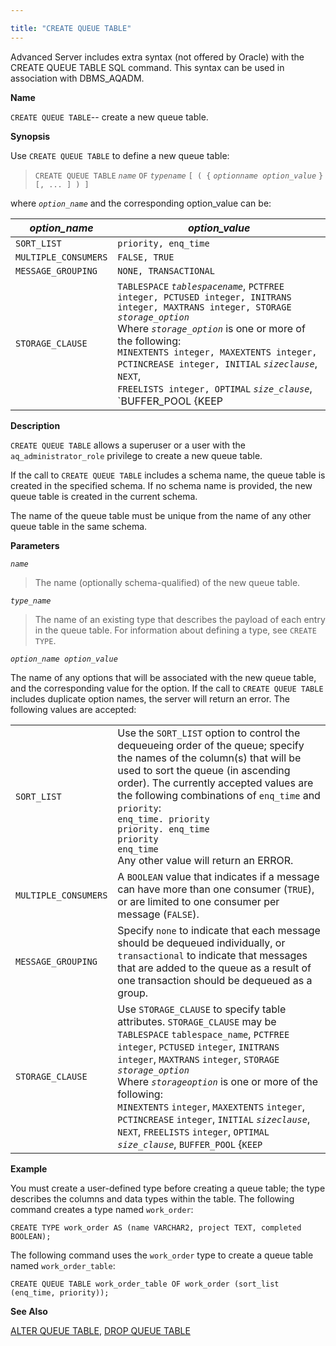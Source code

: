 ---

title: "CREATE QUEUE TABLE"
---

<div id="create_queue_table" class="registered_link"></div>

Advanced Server includes extra syntax (not offered by Oracle) with the CREATE QUEUE TABLE SQL command. This syntax can be used in association with DBMS_AQADM.

**Name**

`CREATE QUEUE TABLE`-- create a new queue table.

**Synopsis**

Use `CREATE QUEUE TABLE` to define a new queue table:

> `CREATE QUEUE TABLE` *`name`* `OF` *`typename`* `[ ( {` *`optionname option_value`* `} [, ... ] ) ]`

where *`option_name`* and the corresponding option_value can be:

| *option_name*        | *option_value*                                               |
| -------------------- | ------------------------------------------------------------ |
| `SORT_LIST`          | `priority, enq_time`                                         |
| `MULTIPLE_CONSUMERS` | `FALSE, TRUE`                                                |
| `MESSAGE_GROUPING`   | `NONE, TRANSACTIONAL`                                        |
| `STORAGE_CLAUSE`     | `TABLESPACE` *`tablespacename`*, `PCTFREE integer, PCTUSED integer, INITRANS integer, MAXTRANS integer, STORAGE` *`storage_option`* <br/>Where *`storage_option`* is one or more of the following:<br/>`MINEXTENTS integer, MAXEXTENTS integer,` <br/> `PCTINCREASE integer, INITIAL` *`sizeclause`*, `NEXT`, <br/> `FREELISTS integer, OPTIMAL` *`size_clause`*, `BUFFER_POOL {KEEP|RECYCLE|DEFAULT}`. <br/><br/> Please note that only the `TABLESPACE` option is enforced; all others are accepted for compatibility and ignored. Use the `TABLESPACE` clause to specify the name of a tablespace in which the table will be created. |

**Description**

`CREATE QUEUE TABLE` allows a superuser or a user with the `aq_administrator_role` privilege to create a new queue table.

If the call to `CREATE QUEUE TABLE` includes a schema name, the queue table is created in the specified schema. If no schema name is provided, the new queue table is created in the current schema.

The name of the queue table must be unique from the name of any other queue table in the same schema.

**Parameters**

*`name`*

> The name (optionally schema-qualified) of the new queue table.

*`type_name`*

> The name of an existing type that describes the payload of each entry in the queue table. For information about defining a type, see `CREATE TYPE`.

*`option_name option_value`*

The name of any options that will be associated with the new queue table, and the corresponding value for the option. If the call to `CREATE QUEUE TABLE` includes duplicate option names, the server will return an error. The following values are accepted:



|                      |                                                              |
| -------------------- | ------------------------------------------------------------ |
| `SORT_LIST`          | Use the `SORT_LIST` option to control the dequeueing order of the queue; specify the names of the column(s) that will be used to sort the queue (in ascending order). The currently accepted values are the following combinations of `enq_time` and `priority`: <br/> `enq_time. priority`<br/>`priority. enq_time`<br/>`priority`<br/>`enq_time`<br/>Any other value will return an ERROR. |
| `MULTIPLE_CONSUMERS` | A `BOOLEAN` value that indicates if a message can have more than one consumer (`TRUE`), or are limited to one consumer per message (`FALSE`). |
| `MESSAGE_GROUPING`   | Specify `none` to indicate that each message should be dequeued individually, or `transactional` to indicate that messages that are added to the queue as a result of one transaction should be dequeued as a group. |
| `STORAGE_CLAUSE`     | Use `STORAGE_CLAUSE` to specify table attributes. `STORAGE_CLAUSE` may be `TABLESPACE` `tablespace_name`, `PCTFREE` `integer`, `PCTUSED` `integer`, `INITRANS` `integer`, `MAXTRANS` `integer`, `STORAGE` *`storage_option`* <br/> Where *`storageoption`* is one or more of the following: <br/> `MINEXTENTS` `integer`, `MAXEXTENTS` `integer`, `PCTINCREASE` `integer`, `INITIAL` *`sizeclause`*, `NEXT`, `FREELISTS` `integer`, `OPTIMAL` *`size_clause`*, `BUFFER_POOL` {`KEEP` |`RECYCLE`|`DEFAULT`}. <br/><br/>Please note that only the `TABLESPACE` option is enforced; all others are accepted for compatibility and ignored. Use the `TABLESPACE` clause to specify the name of a tablespace in which the table will be created. |



**Example**

You must create a user-defined type before creating a queue table; the type describes the columns and data types within the table. The following command creates a type named `work_order`:

```
CREATE TYPE work_order AS (name VARCHAR2, project TEXT, completed BOOLEAN);
```

The following command uses the `work_order` type to create a queue table named `work_order_table`:

```
CREATE QUEUE TABLE work_order_table OF work_order (sort_list (enq_time, priority));
```

**See Also**

[ALTER QUEUE TABLE](https://www.enterprisedb.com/edb-docs/d/edb-postgres-advanced-server/reference/database-compatibility-for-oracle-developers-reference-guide/11/Database_Compatibility_for_Oracle_Developers_Reference_Guide.1.022.html#pID0E06AF0HA), [DROP QUEUE TABLE](https://www.enterprisedb.com/edb-docs/d/edb-postgres-advanced-server/reference/database-compatibility-for-oracle-developers-reference-guide/11/Database_Compatibility_for_Oracle_Developers_Reference_Guide.1.067.html#pID0E0RQC0HA)

